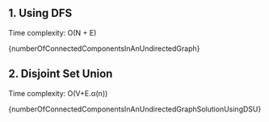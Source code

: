 

## 1. Using DFS

Time complexity: O(N + E)

<MDXCodeBlock>{numberOfConnectedComponentsInAnUndirectedGraph}</MDXCodeBlock>

## 2. Disjoint Set Union

Time complexity: O(V+E.α(n))

<MDXCodeBlock>
  {numberOfConnectedComponentsInAnUndirectedGraphSolutionUsingDSU}
</MDXCodeBlock>
